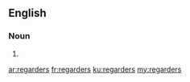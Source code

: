 ==English==

===Noun===
{{head|en|noun plural form}}

# {{plural of|regarder|lang=en}}

[[ar:regarders]]
[[fr:regarders]]
[[ku:regarders]]
[[my:regarders]]